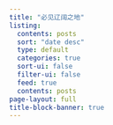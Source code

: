 ```yaml
---
title: "必见辽阔之地"
listing:
  contents: posts
  sort: "date desc"
  type: default
  categories: true
  sort-ui: false
  filter-ui: false
  feed: true
  contents: posts
page-layout: full
title-block-banner: true
---
```

